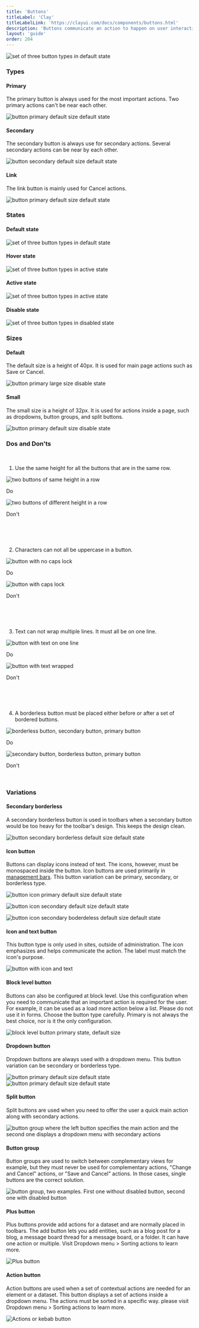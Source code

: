 ```yaml
---
title: 'Buttons'
titleLabel: 'Clay'
titleLabelLink: 'https://clayui.com/docs/components/buttons.html'
description: 'Buttons communicate an action to happen on user interaction.'
layout: 'guide'
order: 204
---
```



![set of three button types in default state](/images/lexicon/ButtonDefault.png)

### Types

#### Primary

The primary button is always used for the most important actions. Two primary actions can't be near each other.

![button primary default size default state](/images/lexicon/ButtonPrimary.png)

#### Secondary

The secondary button is always use for secondary actions. Several secondary actions can be near by each other.

![button secondary default size default state](/images/lexicon/ButtonSecondary.png)

#### Link

The link button is mainly used for Cancel actions.

![button primary default size default state](/images/lexicon/ButtonLink.png)

### States

#### Default state

![set of three button types in default state](/images/lexicon/ButtonDefault.png)

#### Hover state

![set of three button types in active state](/images/lexicon/ButtonHover.png)

#### Active state

![set of three button types in active state](/images/lexicon/ButtonActive.png)

#### Disable state

![set of three button types in disabled state](/images/lexicon/ButtonDisabled.png)

### Sizes

#### Default

The default size is a height of 40px. It is used for main page actions such as Save or Cancel.

![button primary large size disable state](/images/lexicon/ButtonPrimary.png)

#### Small

The small size is a height of 32px. It is used for actions inside a page, such as dropdowns, button groups, and split buttons.

![button primary default size disable state](/images/lexicon/ButtonPrimarySmall.png)

### Dos and Don'ts
<br/>

1.	Use the same height for all the buttons that are in the same row.



<Grid templateColumns="1fr 1fr" autoRows="auto" gap="2rem">
	<Grid.Item>
		<img
			style={{ marginTop: '1.5rem' }}
			src="/images/lexicon/ButtonSizeDo.png"
			alt="two buttons of same height in a row"
		/>
		<p class="do">Do</p>
	</Grid.Item>
	<Grid.Item>
		<img
			style={{ marginTop: '1.5rem' }}
			src="/images/lexicon/ButtonSizeDont.png"
			alt="two buttons of different height in a row"
		/>
		<p class="dont">Don't</p>
	</Grid.Item>
</Grid>

<br/>
<br/>
<br/>

2.	Characters can not all be uppercase in a button.


<Grid templateColumns="1fr 1fr" autoRows="auto" gap="2rem">
	<Grid.Item>
		<img
			style={{ marginTop: '1.5rem' }}
			src="/images/lexicon/ButtonCapitalizationDo.png"
			alt="button with no caps lock"
		/>
		<p class="do">Do</p>
	</Grid.Item>
	<Grid.Item>
		<img
			style={{ marginTop: '1.5rem' }}
			src="/images/lexicon/ButtonCapitalizationDont.png"
			alt="button with caps lock"
		/>
		<p class="dont">Don't</p>
	</Grid.Item>
</Grid>

<br/>
<br/>
<br/>

3.	Text can not wrap multiple lines. It must all be on one line.


<Grid templateColumns="1fr 1fr" autoRows="auto" gap="2rem">
	<Grid.Item>
		<img
			style={{ marginTop: '1.5rem' }}
			src="/images/lexicon/ButtonWrapDo.png"
			alt="button with text on one line"
		/>
		<p class="do">Do</p>
	</Grid.Item>
	<Grid.Item>
		<img
			style={{ marginTop: '1.5rem' }}
			src="/images/lexicon/ButtonWrapDont.png"
			alt="button with text wrapped"
		/>
		<p class="dont">Don't</p>
	</Grid.Item>
</Grid>

<br/>
<br/>
<br/>

4.	A borderless button must be placed either before or after a set of bordered buttons.


<Grid templateColumns="1fr 1fr" autoRows="auto" gap="2rem">
	<Grid.Item>
		<img
			style={{ marginTop: '1.5rem' }}
			src="/images/lexicon/ButtonIconDo.png"
			alt="borderless button, secondary button, primary button"
		/>
		<p class="do">Do</p>
	</Grid.Item>
	<Grid.Item>
		<img
			style={{ marginTop: '1.5rem' }}
			src="/images/lexicon/ButtonIconDont.png"
			alt="secondary button, borderless button, primary button"
		/>
		<p class="dont">Don't</p>
	</Grid.Item>
</Grid>

<br/>


### Variations

#### Secondary borderless

A secondary borderless button is used in toolbars when a secondary button would be too heavy for the toolbar's design. This keeps the design clean.

![button secondary borderless default size default state](/images/lexicon/ButtonBorderless.png)

#### Icon button

Buttons can display icons instead of text. The icons, however, must be monospaced inside the button. Icon buttons are used primarily in [management bars](../toolbars/management-bar). This button variation can be primary, secondary, or borderless type.

![button icon primary default size default state](/images/lexicon/ButtonIconPrimary.png)

![button icon secondary default size default state](/images/lexicon/ButtonIconSecondary.png)

![button icon secondary boderdeless default size default state](/images/lexicon/ButtonIconBorderless.png)

#### Icon and text button

This button type is only used in sites, outside of administration. The icon emphasizes and helps communicate the action. The label must match the icon's purpose.

![button with icon and text](/images/lexicon/ButtonIconText.png)

#### Block level button

Buttons can also be configured at block level. Use this configuration when you need to communicate that an important action is required for the user. For example, it can be used as a load more action below a list. Please do not use it in forms. Choose the button type carefully. Primary is not always the best choice, nor is it the only configuration.

![block level button primary state, default size](/images/lexicon/ButtonBlockLevel.png)

#### Dropdown button

Dropdown buttons are always used with a dropdown menu. This button variation can be secondary or borderless type.

![button primary default size default state](/images/lexicon/ButtonDropdown.png)  
![button primary default size default state](/images/lexicon/ButtonDropdownBorderless.png)

#### Split button

Split buttons are used when you need to offer the user a quick main action along with secondary actions.

![button group where the left button specifies the main action and the second one displays a dropdown menu with secondary actions](/images/lexicon/ButtonSplit.png)

#### Button group

Button groups are used to switch between complementary views for example, but they must never be used for complementary actions, "Change and Cancel" actions, or "Save and Cancel" actions. In those cases, single buttons are the correct solution.

![button group, two examples. First one without disabled button, second one with disabled button](/images/lexicon/ButtonGroup.png)

#### Plus button

Plus buttons provide add actions for a dataset and are normally placed in toolbars. The add button lets you add entities, such as a blog post for a blog, a message board thread for a message board, or a folder. It can have one action or multiple. Visit Dropdown menu > Sorting actions to learn more.

![Plus button](/images/lexicon/ButtonActionPlus.png)

#### Action button

Action buttons are used when a set of contextual actions are needed for an element or a dataset. This button displays a set of actions inside a dropdown menu. The actions must be sorted in a specific way. please visit Dropdown menu > Sorting actions to learn more.

![Actions or kebab button](/images/lexicon/ButtonActionKebab.png)
